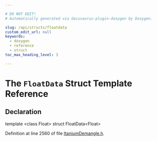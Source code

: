 ```yaml
---

# DO NOT EDIT!
# Automatically generated via docusaurus-plugin-doxygen by Doxygen.

slug: /api/structs/floatdata
custom_edit_url: null
keywords:
  - doxygen
  - reference
  - struct
toc_max_heading_level: 3

---
```





# The `FloatData` Struct Template Reference

<DoxygenPage pluginConfig={pluginConfig}>



## Declaration

<CodeBlock>template &lt;class Float&gt;
struct FloatData&lt;Float&gt;</CodeBlock>


Definition at line 2560 of file <a href="/docs/api/files/include/include/llvm/include/llvm/demangle/itaniumdemangle-h">ItaniumDemangle.h</a>.

</DoxygenPage>
